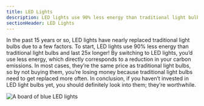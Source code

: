 ```yaml
---
title: LED Lights
description: LED lights use 90% less energy than traditional light bulbs
sectionHeader: LED Lights
---
```


In the past 15 years or so, LED lights have nearly replaced traditional light bulbs due to a few factors.
To start, LED lights use 90% less energy than traditional light bulbs and last 25x longer!
By switching to LED lights, you’d use less energy, which directly corresponds to a reduction in your carbon emissions.
In most cases, they’re the same price as traditional light bulbs, so by not buying them, you’re losing money because traditional light bulbs need to get replaced more often.
In conclusion, if you haven’t invested in LED light bulbs yet, you should definitely look into them; they’re worthwhile.

![A board of blue LED lights](/images/led_lights.avif)
